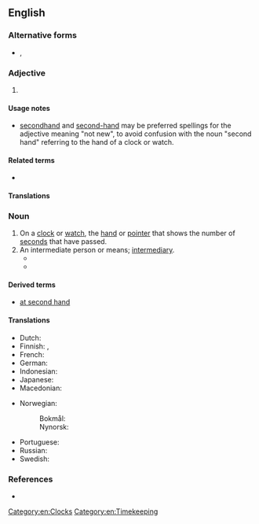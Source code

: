 {{also|second-hand|secondhand}}
==English==

===Alternative forms===
* {{l|en|secondhand}}, {{l|en|second-hand}}

===Adjective===
{{en-adj|-}}

# {{alternative form of|secondhand|lang=en}}

====Usage notes====
* [[secondhand]] and [[second-hand]] may be preferred spellings for the adjective meaning "not new", to avoid confusion with the noun "second hand" referring to the hand of a clock or watch.

====Related terms====
* {{l|en|at second hand}}

====Translations====
{{trans-see|secondhand}}

===Noun===
{{en-noun}}

# On a [[clock]] or [[watch]], the [[hand]] or [[pointer]] that shows the number of [[second]]s that have passed.
# An intermediate person or means; [[intermediary]].
#* {{quote-book|en|title=Memoirs of Jonathan Swift, D.D., Dean of St Patrick's, Dublin| page=135| url=https://books.google.com/books?isbn=1108034187| editor={{w|Walter Scott}}| passage=“My Lord Oxford, by a '''second hand''', proposed my being his chaplain, which I, by a '''second hand''', excused.}}
#* {{quote-book|en|title=The Magdalen, and other tales| page=3| url=https://books.google.com/books?id=i6cBAAAAQAAJ| author=James Sheridan Knowles| year=1832| passage=Under certain circumstances there is always a danger in a young man's playing the benefactor towards the other sex, in his own person. A thousand times better do it by a '''second hand''' — engage the services of some kind aunt or female cousin.}}

====Derived terms====
* [[at second hand]]

====Translations====
{{trans-top|the hand or pointer that shows the number of seconds that have passed}}
* Dutch: {{t+|nl|secondewijzer|m}}
* Finnish: {{t+|fi|sekuntiosoitin}}, {{t+|fi|sekuntiviisari}}
* French: {{t+|fr|trotteuse}}
* German: {{t|de|Sekundenzeiger|m}}
* Indonesian: {{t|id|jarum detik}}
* Japanese: {{t|ja|秒針|tr=byōshin|sc=Jpan}}
* Macedonian: {{t|mk|секундарник|m|tr=sekundárnik}}
{{trans-mid}}
* Norwegian:
*: Bokmål: {{t+|nb|sekundviser|m}}
*: Nynorsk: {{t|nn|sekundvisar|m}}
* Portuguese: {{t|pt|[[ponteiro]] [[dos]] [[segundos]]|m}}
* Russian: {{t|ru|секу́ндная стре́лка|f}}
* Swedish: {{t+|sv|sekundvisare|c}}
{{trans-bottom}}

===References===
* {{R:OneLook}}

[[Category:en:Clocks]]
[[Category:en:Timekeeping]]